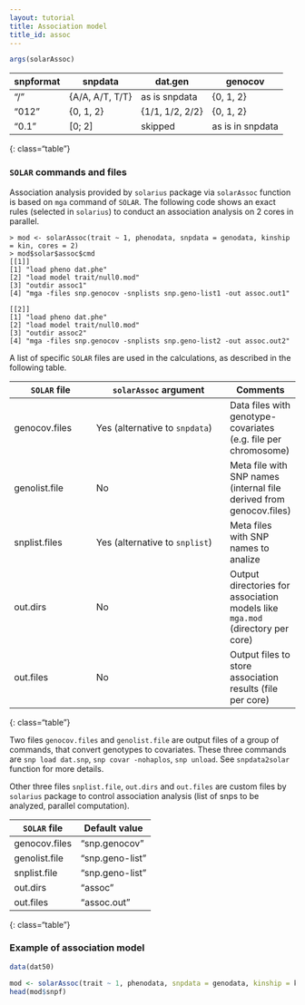 ```yaml
---
layout: tutorial
title: Association model
title_id: assoc
---
```


```r
args(solarAssoc)
```

| snpformat |  snpdata        | dat.gen        | genocov          |
|-----------|-----------------|----------------|------------------|
| "/"       | {A/A, A/T, T/T} | as is snpdata  | {0, 1, 2}        |
| "012"     | {0, 1, 2}       | {1/1, 1/2, 2/2}| {0, 1, 2}        |
| "0.1"     | [0; 2]          | skipped        | as is in snpdata |
{: class="table"}


### `SOLAR` commands and files


Association analysis provided by `solarius` package via `solarAssoc` function
is based on `mga` command of `SOLAR`.
The following code shows an exact rules (selected in `solarius`) 
to conduct an association analysis on 2 cores in parallel.

    > mod <- solarAssoc(trait ~ 1, phenodata, snpdata = genodata, kinship = kin, cores = 2)
    > mod$solar$assoc$cmd
    [[1]]
    [1] "load pheno dat.phe"                                             
    [2] "load model trait/null0.mod"                                     
    [3] "outdir assoc1"                                                  
    [4] "mga -files snp.genocov -snplists snp.geno-list1 -out assoc.out1"
    
    [[2]]
    [1] "load pheno dat.phe"                                             
    [2] "load model trait/null0.mod"                                     
    [3] "outdir assoc2"                                                  
    [4] "mga -files snp.genocov -snplists snp.geno-list2 -out assoc.out2"


A list of specific `SOLAR` files are used in the calculations,
as described in the following table.

| `SOLAR` file | `solarAssoc` argument | Comments | 
|--------------|-----------------------|----------|
| genocov.files | Yes (alternative to `snpdata`) | Data files with genotype-covariates (e.g. file per chromosome) |
| genolist.file | No | Meta file with SNP names (internal file derived from genocov.files) |
| snplist.files | Yes (alternative to `snplist`) | Meta files with SNP names to analize |
| out.dirs | No | Output directories for association models like `mga.mod` (directory per core) |
| out.files | No | Output files to store association results (file per core) | 
{: class="table"}

Two files `genocov.files` and `genolist.file` are output files
of a group of commands, that convert genotypes to covariates.
These three commands are `snp load dat.snp`, `snp covar -nohaplos`, `snp unload`.
See `snpdata2solar` function for more details.

Other three files `snplist.file`, `out.dirs` and `out.files` 
are custom files by `solarius` package 
to control association analysis (list of snps to be analyzed, parallel computation).

| `SOLAR` file | Default value | `core == 2` | 
|--|--|
| genocov.files | "snp.genocov" | |
| genolist.file | "snp.geno-list" | |
| snplist.file | "snp.geno-list" | "snp.geno-list1", "snp.geno-list2"|
| out.dirs | "assoc" | "assoc1", "assoc2"|
| out.files | "assoc.out" | "assoc.out1", "assoc.out2"|
{: class="table"}


### Example of association model

```r
data(dat50)

mod <- solarAssoc(trait ~ 1, phenodata, snpdata = genodata, kinship = kin)
head(mod$snpf)
```

